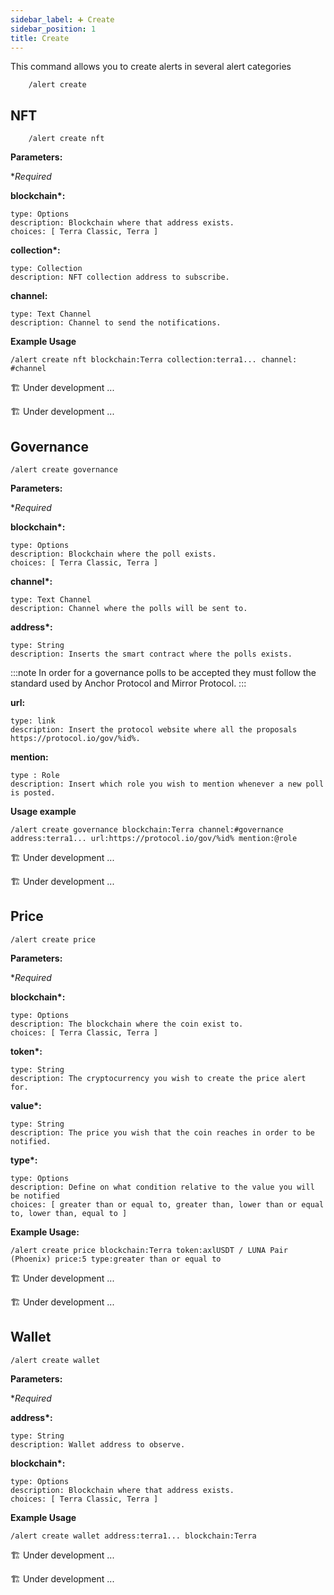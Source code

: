 ```yaml
---
sidebar_label: ➕ Create
sidebar_position: 1
title: Create
---
```


<!-- Imports -->


<!-- Documentation -->

This command allows you to create alerts in several alert categories

```
    /alert create
```

## NFT

<Tabs groupId="platforms">
<TabItem value="discord" label="Discord" default>

```
    /alert create nft
```

<p>
  <strong>Parameters:</strong>
</p>

\*_Required_

**blockchain\*:**

    type: Options
    description: Blockchain where that address exists.
    choices: [ Terra Classic, Terra ]

**collection\*:**

    type: Collection
    description: NFT collection address to subscribe.

**channel:**

    type: Text Channel
    description: Channel to send the notifications.

**Example Usage**

```
/alert create nft blockchain:Terra collection:terra1... channel: #channel
```

</TabItem>

<TabItem value="telegram" label="Telegram">

🏗️ Under development ...

</TabItem>

<TabItem value="twitter" label="Twitter">
🏗️ Under development ...
</TabItem>
</Tabs>

## Governance

<Tabs groupId="platforms">
<TabItem value="discord" label="Discord" default>

```
/alert create governance
```

<p>
  <strong>Parameters:</strong>
</p>

\*_Required_

**blockchain\*:**

    type: Options
    description: Blockchain where the poll exists.
    choices: [ Terra Classic, Terra ]

**channel\*:**

    type: Text Channel
    description: Channel where the polls will be sent to.

**address\*:**

    type: String
    description: Inserts the smart contract where the polls exists.

:::note
In order for a governance polls to be accepted they must follow the standard used by Anchor Protocol and Mirror Protocol.
:::

**url:**

    type: link
    description: Insert the protocol website where all the proposals https://protocol.io/gov/%id%.

**mention:**

    type : Role
    description: Insert which role you wish to mention whenever a new poll is posted.

**Usage example**

```
/alert create governance blockchain:Terra channel:#governance address:terra1... url:https://protocol.io/gov/%id% mention:@role
```

</TabItem>

<TabItem value="telegram" label="Telegram">

🏗️ Under development ...

</TabItem>

<TabItem value="twitter" label="Twitter">
  🏗️ Under development ...
</TabItem>
</Tabs>

## Price

<Tabs groupId="platforms">
<TabItem value="discord" label="Discord" default>

```
/alert create price
```

<p>
  <strong>Parameters:</strong>
</p>

\*_Required_

**blockchain\*:**

    type: Options
    description: The blockchain where the coin exist to.
    choices: [ Terra Classic, Terra ]

**token\*:**

    type: String
    description: The cryptocurrency you wish to create the price alert for.

**value\*:**

    type: String
    description: The price you wish that the coin reaches in order to be notified.

**type\*:**

    type: Options
    description: Define on what condition relative to the value you will be notified
    choices: [ greater than or equal to, greater than, lower than or equal to, lower than, equal to ]

**Example Usage:**

```
/alert create price blockchain:Terra token:axlUSDT / LUNA Pair (Phoenix) price:5 type:greater than or equal to
```

</TabItem>

<TabItem value="telegram" label="Telegram">

🏗️ Under development ...

</TabItem>

<TabItem value="twitter" label="Twitter">
    🏗️ Under development ...
</TabItem>
</Tabs>

## Wallet

<Tabs groupId="platforms">
<TabItem value="discord" label="Discord" default>

```
/alert create wallet
```

<p>
  <strong>Parameters:</strong>
</p>

\*_Required_

**address\*:**

    type: String
    description: Wallet address to observe.

**blockchain\*:**

    type: Options
    description: Blockchain where that address exists.
    choices: [ Terra Classic, Terra ]

**Example Usage**

```
/alert create wallet address:terra1... blockchain:Terra
```

</TabItem>

<TabItem value="telegram" label="Telegram">

🏗️ Under development ...

</TabItem>
<TabItem value="Twitter" label="Twitter">
  🏗️ Under development ...
</TabItem>
</Tabs>
